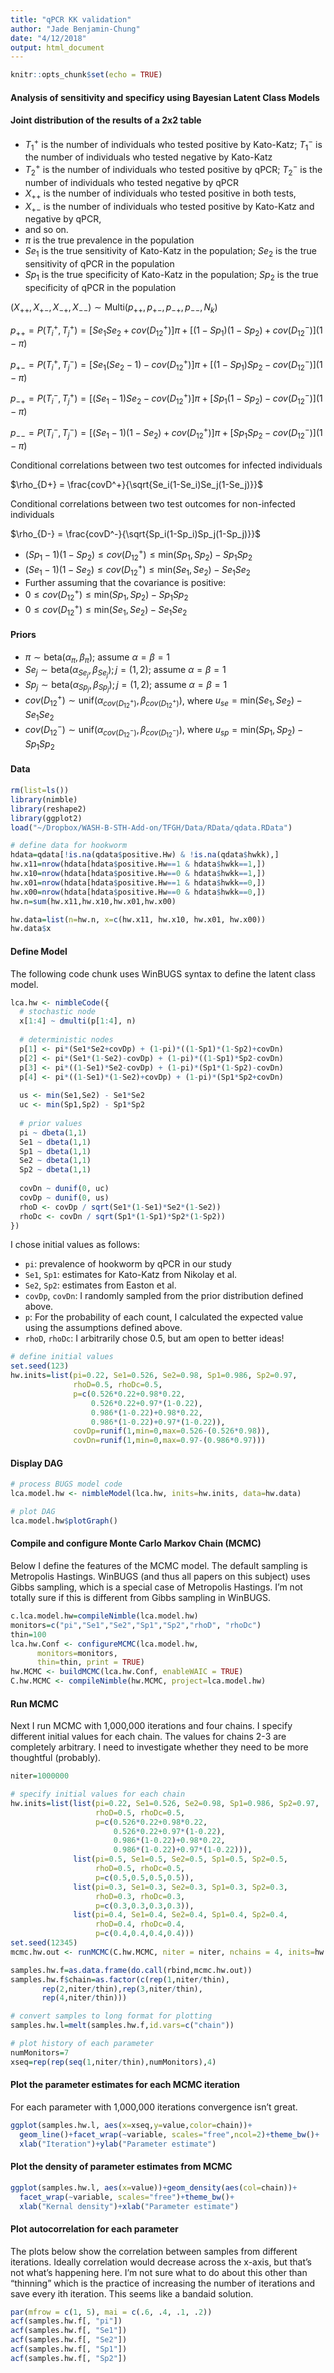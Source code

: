 ```yaml
---
title: "qPCR KK validation"
author: "Jade Benjamin-Chung"
date: "4/12/2018"
output: html_document
---
```


```r
knitr::opts_chunk$set(echo = TRUE)
```

#### Analysis of sensitivity and specificy using Bayesian Latent Class Models

#### Joint distribution of the results of a 2x2 table 
- $T_1^+$ is the number of individuals who tested positive by Kato-Katz; $T_1^-$ is the number of individuals who tested negative by Kato-Katz 
- $T_2^+$ is the number of individuals who tested positive by qPCR; $T_2^-$ is the number of individuals who tested negative by qPCR
- $X_{++}$ is the number of individuals who tested positive in both tests, 
- $X_{+-}$ is the number of individuals who tested positive by Kato-Katz and negative by qPCR, 
- and so on. 
- $\pi$ is the true prevalence in the population
- $Se_1$ is the true sensitivity of Kato-Katz in the population; $Se_2$ is the true sensitivity of qPCR in the population
- $Sp_1$ is the true specificity of Kato-Katz in the population; $Sp_2$ is the true specificity of qPCR in the population 

$(X_{++},X_{+-},X_{-+},X_{--}) \sim \text{Multi}(p_{++},p_{+-},p_{-+},p_{--},N_k)$

$p_{++}=P(T_i^+,T_j^+) = [Se_1Se_2+ cov(D_{12}^+)]\pi + [(1-Sp_1)(1-Sp_2) + cov(D_{12}^-)](1-\pi)$

$p_{+-}=P(T_i^+,T_j^-) = [Se_1(Se_2-1)- cov(D_{12}^+)]\pi + [(1-Sp_1)Sp_2 - cov(D_{12}^-)](1-\pi)$

$p_{-+}=P(T_i^-,T_j^+) = [(Se_1-1)Se_2- cov(D_{12}^+)]\pi + [Sp_1(1-Sp_2) - cov(D_{12}^-)](1-\pi)$

$p_{--}=P(T_i^-,T_j^-) = [(Se_1-1)(1-Se_2)+ cov(D_{12}^+)]\pi + [Sp_1Sp_2 - cov(D_{12}^-)](1-\pi)$

Conditional correlations between two test outcomes for infected individuals

$\rho_{D+} = \frac{covD^+}{\sqrt{Se_i(1-Se_i)Se_j(1-Se_j)}}$

Conditional correlations between two test outcomes for non-infected individuals

$\rho_{D-} = \frac{covD^-}{\sqrt{Sp_i(1-Sp_i)Sp_j(1-Sp_j)}}$

- $(Sp_1-1)(1-Sp_2)\leq cov(D_{12}^+)\leq \text{min}(Sp_1,Sp_2)-Sp_1Sp_2$
- $(Se_1-1)(1-Se_2)\leq cov(D_{12}^+)\leq \text{min}(Se_1,Se_2)-Se_1Se_2$
- Further assuming that the covariance is positive: 
- $0\leq cov(D_{12}^+)\leq \text{min}(Sp_1,Sp_2)-Sp_1Sp_2$
- $0\leq cov(D_{12}^+)\leq \text{min}(Se_1,Se_2)-Se_1Se_2$

#### Priors
- $\pi \sim \text{beta}(\alpha_\pi,\beta_\pi)$; assume $\alpha = \beta =1$
- $Se_j \sim \text{beta}(\alpha_{Se_j},\beta_{Se_j}); j = (1,2)$; assume $\alpha = \beta =1$
- $Sp_j \sim \text{beta}(\alpha_{Sp_j},\beta_{Sp_j}); j = (1,2)$; assume $\alpha = \beta =1$
<!-- - $cov(D_{12}^+) \sim \text{genbeta}(\alpha_{cov(D_{12}^+)},\beta_{cov(D_{12}^+)})$, where $u_{se}=\text{min}(Se_1,Se_2)-Se_1Se_2$ -->
<!-- - $cov(D_{12}^-) \sim \text{genbeta}(\alpha_{cov(D_{12}^-)},\beta_{cov(D_{12}^-)})$, where $u_{sp}=\text{min}(Sp_1,Sp_2)-Sp_1Sp_2$ -->
- $cov(D_{12}^+) \sim \text{unif}(\alpha_{cov(D_{12}^+)},\beta_{cov(D_{12}^+)})$, where $u_{se}=\text{min}(Se_1,Se_2)-Se_1Se_2$
- $cov(D_{12}^-) \sim \text{unif}(\alpha_{cov(D_{12}^-)},\beta_{cov(D_{12}^-)})$, where $u_{sp}=\text{min}(Sp_1,Sp_2)-Sp_1Sp_2$

#### Data
```r
rm(list=ls())
library(nimble)
library(reshape2)
library(ggplot2)
load("~/Dropbox/WASH-B-STH-Add-on/TFGH/Data/RData/qdata.RData")

```

```r
# define data for hookworm
hdata=qdata[!is.na(qdata$positive.Hw) & !is.na(qdata$hwkk),]
hw.x11=nrow(hdata[hdata$positive.Hw==1 & hdata$hwkk==1,])
hw.x10=nrow(hdata[hdata$positive.Hw==0 & hdata$hwkk==1,])
hw.x01=nrow(hdata[hdata$positive.Hw==1 & hdata$hwkk==0,])
hw.x00=nrow(hdata[hdata$positive.Hw==0 & hdata$hwkk==0,])
hw.n=sum(hw.x11,hw.x10,hw.x01,hw.x00)

hw.data=list(n=hw.n, x=c(hw.x11, hw.x10, hw.x01, hw.x00))
hw.data$x
```

#### Define Model
The following code chunk uses WinBUGS syntax to define the latent class model. 

```r
lca.hw <- nimbleCode({
  # stochastic node
  x[1:4] ~ dmulti(p[1:4], n) 
  
  # deterministic nodes
  p[1] <- pi*(Se1*Se2+covDp) + (1-pi)*((1-Sp1)*(1-Sp2)+covDn)
  p[2] <- pi*(Se1*(1-Se2)-covDp) + (1-pi)*((1-Sp1)*Sp2-covDn)
  p[3] <- pi*((1-Se1)*Se2-covDp) + (1-pi)*(Sp1*(1-Sp2)-covDn)
  p[4] <- pi*((1-Se1)*(1-Se2)+covDp) + (1-pi)*(Sp1*Sp2+covDn)
  
  us <- min(Se1,Se2) - Se1*Se2
  uc <- min(Sp1,Sp2) - Sp1*Sp2
  
  # prior values
  pi ~ dbeta(1,1) 
  Se1 ~ dbeta(1,1) 
  Sp1 ~ dbeta(1,1) 
  Se2 ~ dbeta(1,1) 
  Sp2 ~ dbeta(1,1) 
  
  covDn ~ dunif(0, uc)
  covDp ~ dunif(0, us)
  rhoD <- covDp / sqrt(Se1*(1-Se1)*Se2*(1-Se2))
  rhoDc <- covDn / sqrt(Sp1*(1-Sp1)*Sp2*(1-Sp2))
})
```

I chose initial values as follows:

- `pi`: prevalence of hookworm by qPCR in our study
- `Se1`, `Sp1`: estimates for Kato-Katz from Nikolay et al. 
- `Se2`, `Sp2`: estimates from Easton et al. 
- `covDp`, `covDn`: I randomly sampled from the prior distribution defined above. 
- `p`: For the probability of each count, I calculated the expected value using the assumptions defined above. 
- `rhoD`, `rhoDc`: I arbitrarily chose 0.5, but am open to better ideas!

```r
# define initial values
set.seed(123)
hw.inits=list(pi=0.22, Se1=0.526, Se2=0.98, Sp1=0.986, Sp2=0.97, 
              rhoD=0.5, rhoDc=0.5, 
              p=c(0.526*0.22+0.98*0.22, 
                  0.526*0.22+0.97*(1-0.22), 
                  0.986*(1-0.22)+0.98*0.22, 
                  0.986*(1-0.22)+0.97*(1-0.22)), 
              covDp=runif(1,min=0,max=0.526-(0.526*0.98)),
              covDn=runif(1,min=0,max=0.97-(0.986*0.97)))
```

#### Display DAG

```r
# process BUGS model code
lca.model.hw <- nimbleModel(lca.hw, inits=hw.inits, data=hw.data)

# plot DAG
lca.model.hw$plotGraph()
```

#### Compile and configure Monte Carlo Markov Chain (MCMC) 
Below I define the features of the MCMC model. The default sampling is Metropolis Hastings. WinBUGS (and thus all papers on this subject) uses Gibbs sampling, which is a special case of Metropolis Hastings. I'm not totally sure if this is different from Gibbs sampling in WinBUGS. 

```r
c.lca.model.hw=compileNimble(lca.model.hw)
monitors=c("pi","Se1","Se2","Sp1","Sp2","rhoD", "rhoDc")
thin=100
lca.hw.Conf <- configureMCMC(lca.model.hw,
      monitors=monitors,
      thin=thin, print = TRUE)
hw.MCMC <- buildMCMC(lca.hw.Conf, enableWAIC = TRUE)
C.hw.MCMC <- compileNimble(hw.MCMC, project=lca.model.hw)
```


#### Run MCMC
Next I run MCMC with 1,000,000 iterations and four chains. I specify different initial values for each chain. The values for chains 2-3 are completely arbitrary. I need to investigate whether they need to be more thoughtful (probably).

```r
niter=1000000

# specify initial values for each chain
hw.inits=list(list(pi=0.22, Se1=0.526, Se2=0.98, Sp1=0.986, Sp2=0.97,
                   rhoD=0.5, rhoDc=0.5,
                   p=c(0.526*0.22+0.98*0.22,
                       0.526*0.22+0.97*(1-0.22),
                       0.986*(1-0.22)+0.98*0.22,
                       0.986*(1-0.22)+0.97*(1-0.22))),
              list(pi=0.5, Se1=0.5, Se2=0.5, Sp1=0.5, Sp2=0.5,
                   rhoD=0.5, rhoDc=0.5,
                   p=c(0.5,0.5,0.5,0.5)),
              list(pi=0.3, Se1=0.3, Se2=0.3, Sp1=0.3, Sp2=0.3,
                   rhoD=0.3, rhoDc=0.3,
                   p=c(0.3,0.3,0.3,0.3)),
              list(pi=0.4, Se1=0.4, Se2=0.4, Sp1=0.4, Sp2=0.4,
                   rhoD=0.4, rhoDc=0.4,
                   p=c(0.4,0.4,0.4,0.4)))
set.seed(12345)
mcmc.hw.out <- runMCMC(C.hw.MCMC, niter = niter, nchains = 4, inits=hw.inits)
```


```r
samples.hw.f=as.data.frame(do.call(rbind,mcmc.hw.out))
samples.hw.f$chain=as.factor(c(rep(1,niter/thin),
       rep(2,niter/thin),rep(3,niter/thin),
       rep(4,niter/thin)))

# convert samples to long format for plotting
samples.hw.l=melt(samples.hw.f,id.vars=c("chain"))

# plot history of each parameter
numMonitors=7
xseq=rep(rep(seq(1,niter/thin),numMonitors),4)
```

#### Plot the parameter estimates for each MCMC iteration
For each parameter with 1,000,000 iterations convergence isn't great. 
```r
ggplot(samples.hw.l, aes(x=xseq,y=value,color=chain))+
  geom_line()+facet_wrap(~variable, scales="free",ncol=2)+theme_bw()+
  xlab("Iteration")+ylab("Parameter estimate")
```

#### Plot the density of parameter estimates from MCMC
```r
ggplot(samples.hw.l, aes(x=value))+geom_density(aes(col=chain))+
  facet_wrap(~variable, scales="free")+theme_bw()+
  xlab("Kernal density")+xlab("Parameter estimate")
```

#### Plot autocorrelation for each parameter
The plots below show the correlation between samples from different iterations. Ideally correlation would decrease across the x-axis, but that's not what's happening here. I'm not sure what to do about this other than "thinning" which is the practice of increasing the number of iterations and save every ith iteration. This seems like a bandaid solution.

```r
par(mfrow = c(1, 5), mai = c(.6, .4, .1, .2))
acf(samples.hw.f[, "pi"])
acf(samples.hw.f[, "Se1"]) 
acf(samples.hw.f[, "Se2"]) 
acf(samples.hw.f[, "Sp1"]) 
acf(samples.hw.f[, "Sp2"]) 
```




